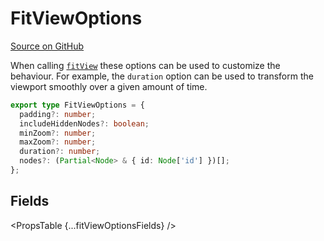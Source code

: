 
# FitViewOptions

[Source on GitHub](https://github.com/wbkd/react-flow/blob/f919cb152dd5a92ec3b4d7e4568ffe099bc2af39/packages/react/src/types/general.ts#L43)

When calling [`fitView`](/api-reference/types/react-flow-instance#fitview) these options can be used
to customize the behaviour. For example, the `duration` option can be used to
transform the viewport smoothly over a given amount of time.

```ts
export type FitViewOptions = {
  padding?: number;
  includeHiddenNodes?: boolean;
  minZoom?: number;
  maxZoom?: number;
  duration?: number;
  nodes?: (Partial<Node> & { id: Node['id'] })[];
};
```

## Fields

<PropsTable {...fitViewOptionsFields} />
